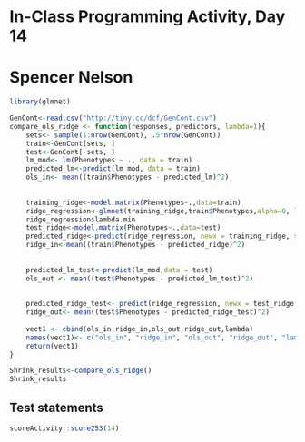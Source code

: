 # In-Class Programming Activity, Day 14
# Spencer Nelson
```r
library(glmnet)
```
```r
GenCont<-read.csv("http://tiny.cc/dcf/GenCont.csv")
compare_ols_ridge <- function(responses, predictors, lambda=1){
    sets<- sample(1:nrow(GenCont), .5*nrow(GenCont))
    train<-GenCont[sets, ]
    test<-GenCont[-sets, ]
    lm_mod<- lm(Phenotypes ~ ., data = train)
    predicted_lm<-predict(lm_mod, data = train)
    ols_in<- mean((train$Phenotypes - predicted_lm)^2)
    
    
    training_ridge<-model.matrix(Phenotypes~.,data=train)
    ridge_regression<-glmnet(training_ridge,train$Phenotypes,alpha=0, lambda = 1)
    ridge_regression$lambda.min
    test_ridge<-model.matrix(Phenotypes~.,data=test)
    predicted_ridge<-predict(ridge_regression, newx = training_ridge, s = ridge_regression$lambda.min)
    ridge_in<-mean((train$Phenotypes - predicted_ridge)^2)
    
    
    predicted_lm_test<-predict(lm_mod,data = test)
    ols_out <- mean((test$Phenotypes - predicted_lm_test)^2)
        
    
    predicted_ridge_test<- predict(ridge_regression, newx = test_ridge, s = ridge_regression$lambda.min)
    ridge_out<- mean((test$Phenotypes - predicted_ridge_test)^2)
    
    vect1 <- cbind(ols_in,ridge_in,ols_out,ridge_out,lambda)
    names(vect1)<- c("ols_in", "ridge_in", "ols_out", "ridge_out", "lambda")
    return(vect1) 
}

Shrink_results<-compare_ols_ridge()
Shrink_results

```



## Test statements

```r
scoreActivity::score253(14)
```